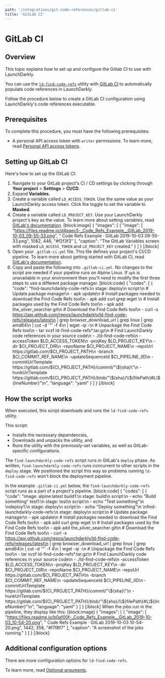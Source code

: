 ```yaml
---
path: '/integrations/git-code-references/gitlab-ci'
title: 'GitLab CI'
---
```


# GitLab CI

## Overview

This topic explains how to set up and configure the Gitlab CI to use with LaunchDarkly.

You can use the [`ld-find-code-refs`](https://github.com/launchdarkly/ld-find-code-refs/) utility with [GitLab CI](https://about.gitlab.com/product/continuous-integration/) to automatically populate code references in LaunchDarkly.

Follow the procedure below to create a GitLab CI configuration using LaunchDarkly's code references executable.

## Prerequisites

To complete this procedure, you must have the following prerequisites:

- A personal API access token with `writer` permissions. To learn more, read [Personal API access tokens](./api-access-tokens).

## Setting up GitLab CI

Here's how to set up the GitLab CI:

1. Navigate to your GitLab project's CI / CD settings by clicking through **Your project** > **Settings** > **CI/CD**.
2. Expand **Variables**.
3. Create a variable called `LD_ACCESS_TOKEN`. Use the same value as your LaunchDarkly access token. Click the toggle to set the variable to **Masked**.
4. Create a variable called `LD_PROJECT_KEY`. Use your LaunchDarkly project's key as the value. To learn more about setting variables, read [GitLab's documentation](https://docs.gitlab.com/ee/ci/variables/#creating-a-custom-environment-variable).
   [block:image]
   {
   "images": [
   {
   "image": [
   "https://files.readme.io/d4eaec5-_Code_Refs_Example__GitLab_2019-10-03_09-55-33.png",
   " Code Refs Example · GitLab 2019-10-03 09-55-33.png",
   1082,
   446,
   "#f2f3f3"
   ],
   "caption": "The GitLab Variables screen with masked `LD_ACCESS_TOKEN` and `LD_PROJECT_KEY` created."
   }
   ]
   }
   [/block]
5. Open your `.gitlab-ci.yml` file. This file defines your project's CI/CD pipeline. To learn more about getting started with GitLab CI, read [GitLab's documentation](https://docs.gitlab.com/ee/ci/#getting-started).
6. Copy and paste the following into `.gitlab-ci.yml`. No changes to the script are needed if your pipeline runs on Alpine Linux. If `apk` is unavailable in your environment then you'll need to modify the first three steps to use a different package manager.
   [block:code]
   {
   "codes": [
   {
   "code": "find-launchdarkly-code-refs:\n stage: deploy\n script:\n # Update package manager\n - apk update\n # Install packages needed to download the Find Code Refs tool\n - apk add curl grep wget \n # Install packages used by the Find Code Refs tool\n - apk add the_silver_searcher git\n # Download the Find Code Refs tool\n - curl -s https://api.github.com/repos/launchdarkly/ld-find-code-refs/releases/latest\n | grep browser_download_url | grep linux | grep amd64\n | cut -d '\"' -f 4\n | wget -qi -\n # Unpackage the Find Code Refs tool\n - tar xvzf ld-find-code-refs*.tar.gz\n # Find LaunchDarkly code references in your source code\n - ./ld-find-code-refs\n -accessToken $LD_ACCESS_TOKEN\n -projKey $LD_PROJECT_KEY\n -dir $CI_PROJECT_DIR\n -repoName $CI_PROJECT_NAME\n -repoUrl https://gitlab.com/$CI_PROJECT_PATH\n -branch $CI_COMMIT_REF_NAME\n -updateSequenceId $CI_PIPELINE_IID\n -commitUrlTemplate https://gitlab.com/${CI_PROJECT_PATH}/commit/\"\\${sha}\"\n -hunkUrlTemplate https://gitlab.com/${CI_PROJECT_PATH}/blob/\"\\${sha}/\\${filePath}#L\\${lineNumber}\"\n",
   "language": "yaml"
   }
   ]
   }
   [/block]

## How the script works

When executed, this script downloads and runs the `ld-find-code-refs` utility.

This script:

- Installs the necessary dependencies,
- Downloads and unpacks the utility, and
- Runs the utility with the previously-set variables, as well as GitLab-specific configurations.

The `find-launchdarkly-code-refs` script runs in GitLab's `deploy` phase. As written, `find-launchdarkly-code-refs` runs concurrent to other scripts in the `deploy` stage. We positioned the script this way so problems running `ld-find-code-refs` won't block the deployment pipeline.

In the example `.gitlab-ci.yml` below, the `find-launchdarkly-code-refs` script runs as a part of a project's pipeline.
[block:code]
{
"codes": [
{
"code": "image: alpine:latest
build1:\n stage: build\n script:\n - echo \"Build something\"
test1:\n stage: test\n script:\n - echo \"Test something\"\n \ndeploy1:\n stage: deploy\n script:\n - echo \"Deploy something\"\n \nfind-launchdarkly-code-refs:\n stage: deploy\n script:\n # Update package manager\n - apk update\n # Install packages needed to download the Find Code Refs tool\n - apk add curl grep wget \n # Install packages used by the Find Code Refs tool\n - apk add the_silver_searcher git\n # Download the Find Code Refs tool\n - curl -s https://api.github.com/repos/launchdarkly/ld-find-code-refs/releases/latest\n | grep browser_download_url | grep linux | grep amd64\n | cut -d '\"' -f 4\n | wget -qi -\n # Unpackage the Find Code Refs tool\n - tar xvzf ld-find-code-refs*.tar.gz\n # Find LaunchDarkly code references in your source code\n - ./ld-find-code-refs\n -accessToken $LD_ACCESS_TOKEN\n -projKey $LD_PROJECT_KEY\n -dir $CI_PROJECT_DIR\n -repoName $CI_PROJECT_NAME\n -repoUrl https://gitlab.com/$CI_PROJECT_PATH\n -branch $CI_COMMIT_REF_NAME\n -updateSequenceId $CI_PIPELINE_IID\n -commitUrlTemplate https://gitlab.com/${CI_PROJECT_PATH}/commit/\"\\${sha}\"\n -hunkUrlTemplate https://gitlab.com/${CI_PROJECT_PATH}/blob/\"\\${sha}/\\${filePath}#L\\${lineNumber}\"\n",
"language": "yaml"
}
]
}
[/block]
When the jobs run in the pipeline, they display like this:
[block:image]
{
"images": [
{
"image": [
"https://files.readme.io/b0af00f-_Code_Refs_Example__GitLab_2019-10-03_10-54-20.png",
" Code Refs Example · GitLab 2019-10-03 10-54-20.png",
1442,
358,
"#f7f8f7"
],
"caption": "A screenshot of the jobs running."
}
]
}
[/block]

## Additional configuration options

There are more configuration options for `ld-find-code-refs`.

To learn more, read [Optional arguments](https://github.com/launchdarkly/ld-find-code-refs#optional-arguments).
